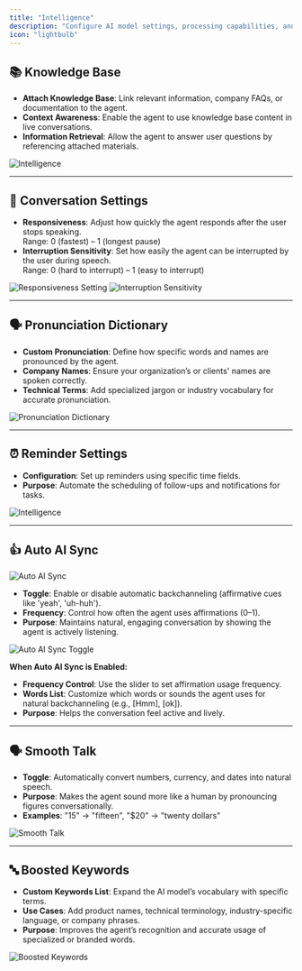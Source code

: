 ```yaml
---
title: "Intelligence"
description: "Configure AI model settings, processing capabilities, and cognitive behaviors"
icon: "lightbulb"
---
```


## 📚 Knowledge Base

- **Attach Knowledge Base**: Link relevant information, company FAQs, or documentation to the agent.
- **Context Awareness**: Enable the agent to use knowledge base content in live conversations.
- **Information Retrieval**: Allow the agent to answer user questions by referencing attached materials.

![Intelligence](/images/ai/AI-agent/edit/intelligence/knowledge-base.png)

---

## 💬 Conversation Settings

- **Responsiveness**: Adjust how quickly the agent responds after the user stops speaking.  
  Range: 0 (fastest) – 1 (longest pause)
- **Interruption Sensitivity**: Set how easily the agent can be interrupted by the user during speech.  
  Range: 0 (hard to interrupt) – 1 (easy to interrupt)

<img src="/images/ai/AI-agent/edit/intelligence/responsiveness.png" alt="Responsiveness Setting" className="rounded-lg border shadow-sm" />
<img src="/images/ai/AI-agent/edit/intelligence/intruption.png" alt="Interruption Sensitivity" className="rounded-lg border shadow-sm" />

---

## 🗣️ Pronunciation Dictionary

- **Custom Pronunciation**: Define how specific words and names are pronounced by the agent.
- **Company Names**: Ensure your organization’s or clients' names are spoken correctly.
- **Technical Terms**: Add specialized jargon or industry vocabulary for accurate pronunciation.

<img src="/images/ai/AI-agent/edit/intelligence/pronunciation-dictionary.png" alt="Pronunciation Dictionary" className="rounded-lg border shadow-sm" />

---

## ⏰ Reminder Settings

- **Configuration**: Set up reminders using specific time fields.
- **Purpose**: Automate the scheduling of follow-ups and notifications for tasks.

![Intelligence](/images/ai/AI-agent/edit/intelligence/reminder-settings.png)

---

## 👍 Auto AI Sync

<img src="/images/ai/AI-agent/edit/intelligence/auto-sync.png" alt="Auto AI Sync" className="rounded-lg border shadow-sm" />

- **Toggle**: Enable or disable automatic backchanneling (affirmative cues like 'yeah', 'uh-huh').
- **Frequency**: Control how often the agent uses affirmations (0–1).
- **Purpose**: Maintains natural, engaging conversation by showing the agent is actively listening.

<img src="/images/ai/AI-agent/edit/intelligence/auto-sync-toggle.png" alt="Auto AI Sync Toggle" className="rounded-lg border shadow-sm" />

**When Auto AI Sync is Enabled:**
- **Frequency Control**: Use the slider to set affirmation usage frequency.
- **Words List**: Customize which words or sounds the agent uses for natural backchanneling (e.g., [Hmm], [ok]).
- **Purpose**: Helps the conversation feel active and lively.

---

## 🗣️ Smooth Talk

- **Toggle**: Automatically convert numbers, currency, and dates into natural speech.
- **Purpose**: Makes the agent sound more like a human by pronouncing figures conversationally.
- **Examples**: "15" → "fifteen", "$20" → "twenty dollars"

<img src="/images/ai/AI-agent/edit/intelligence/smooth-talk.png" alt="Smooth Talk" className="rounded-lg border shadow-sm" />

---

## 🔤 Boosted Keywords

- **Custom Keywords List**: Expand the AI model’s vocabulary with specific terms.
- **Use Cases**: Add product names, technical terminology, industry-specific language, or company phrases.
- **Purpose**: Improves the agent’s recognition and accurate usage of specialized or branded words.

<img src="/images/ai/AI-agent/edit/intelligence/boosted-keywords.png" alt="Boosted Keywords" className="rounded-lg border shadow-sm" />